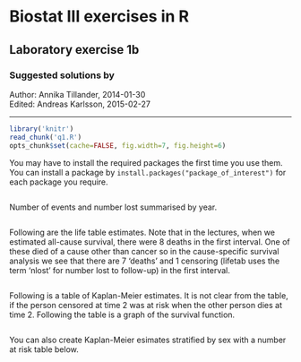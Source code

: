 Biostat III exercises in R
===========
Laboratory exercise 1b
-----------

### Suggested solutions by
Author: Annika Tillander, 2014-01-30  
Edited: Andreas Karlsson, 2015-02-27

-----------

```r
library('knitr')	
read_chunk('q1.R')
opts_chunk$set(cache=FALSE, fig.width=7, fig.height=6)
```

You may have to install the required packages the first time you use them. You can install a package by `install.packages("package_of_interest")` for each package you require.

```r
```

Number of events and number lost summarised by year.

```r
```

Following are the life table estimates. Note that in the lectures, when we estimated all-cause survival, there were 8 deaths in the first interval. One of these died of a cause other than cancer so in the cause-specific survival analysis we see that there are 7 ‘deaths’ and 1 censoring (lifetab uses the term ‘nlost’ for number lost to follow-up) in the first interval.

```r
```

Following is a table of Kaplan-Meier estimates. It is not clear from the table, if the person censored at time 2 was at risk when the other person dies at time 2. Following the table is a graph of the survival function.


```r
```

You can also create Kaplan-Meier esimates stratified by sex with a number at risk table below.

```r
```
